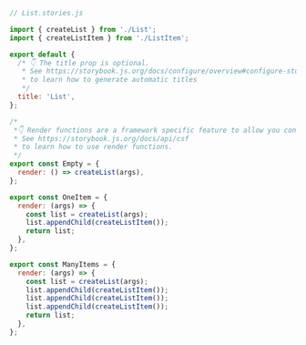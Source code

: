 ```js
// List.stories.js

import { createList } from './List';
import { createListItem } from './ListItem';

export default {
  /* 👇 The title prop is optional.
   * See https://storybook.js.org/docs/configure/overview#configure-story-loading
   * to learn how to generate automatic titles
   */
  title: 'List',
};

/*
 *👇 Render functions are a framework specific feature to allow you control on how the component renders.
 * See https://storybook.js.org/docs/api/csf
 * to learn how to use render functions.
 */
export const Empty = {
  render: () => createList(args),
};

export const OneItem = {
  render: (args) => {
    const list = createList(args);
    list.appendChild(createListItem());
    return list;
  },
};

export const ManyItems = {
  render: (args) => {
    const list = createList(args);
    list.appendChild(createListItem());
    list.appendChild(createListItem());
    list.appendChild(createListItem());
    return list;
  },
};
```
